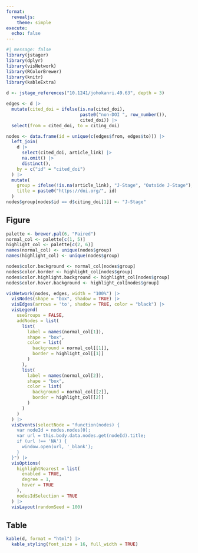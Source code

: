 ```yaml
---
format:
  revealjs: 
    theme: simple
execute:
  echo: false
---
```


```r
#| message: false
library(jstager)
library(dplyr)
library(visNetwork)
library(RColorBrewer)
library(knitr)
library(kableExtra)

d <- jstage_references("10.1241/johokanri.49.63", depth = 3)

edges <- d |>
  mutate(cited_doi = ifelse(is.na(cited_doi),
                            paste0("non-DOI ", row_number()),
                            cited_doi)) |>
  select(from = cited_doi, to = citing_doi)

nodes <- data.frame(id = unique(c(edges$from, edges$to))) |>
  left_join(
    d |>
      select(cited_doi, article_link) |>
      na.omit() |>
      distinct(),
    by = c("id" = "cited_doi")
  ) |>
  mutate(
    group = ifelse(!is.na(article_link), "J-Stage", "Outside J-Stage"),
    title = paste0("https://doi.org/", id)
  )
nodes$group[nodes$id == d$citing_doi[1]] <- "J-Stage"
```

<style>
.panel-tabset-tabby a {
  font-size: 16px !important;
}
</style>

::: {.panel-tabset}

## Figure

```r
palette <- brewer.pal(6, "Paired")
normal_col <- palette[c(1, 5)]
highlight_col <- palette[c(2, 6)]
names(normal_col) <- unique(nodes$group)
names(highlight_col) <- unique(nodes$group)

nodes$color.background <- normal_col[nodes$group]
nodes$color.border <- highlight_col[nodes$group]
nodes$color.highlight.background <- highlight_col[nodes$group]
nodes$color.hover.background <- highlight_col[nodes$group]

visNetwork(nodes, edges, width = "100%") |>
  visNodes(shape = "box", shadow = TRUE) |>
  visEdges(arrows = 'to', shadow = TRUE, color = "black") |>
  visLegend(
    useGroups = FALSE,
    addNodes = list(
      list(
        label = names(normal_col[1]),
        shape = "box",
        color = list(
          background = normal_col[[1]],
          border = highlight_col[[1]]
        )
      ),
      list(
        label = names(normal_col[2]),
        shape = "box",
        color = list(
          background = normal_col[[2]],
          border = highlight_col[[2]]
        )
      )
    )
  ) |>
  visEvents(selectNode = "function(nodes) {
    var nodeId = nodes.nodes[0];
    var url = this.body.data.nodes.get(nodeId).title;
    if (url !== 'NA') {
      window.open(url, '_blank');
    }
  }") |>
  visOptions(
    highlightNearest = list(
      enabled = TRUE, 
      degree = 1, 
      hover = TRUE
    ), 
    nodesIdSelection = TRUE
  ) |>
  visLayout(randomSeed = 100)
```


## Table

```r
kable(d, format = "html") |>
  kable_styling(font_size = 16, full_width = TRUE)
```

:::